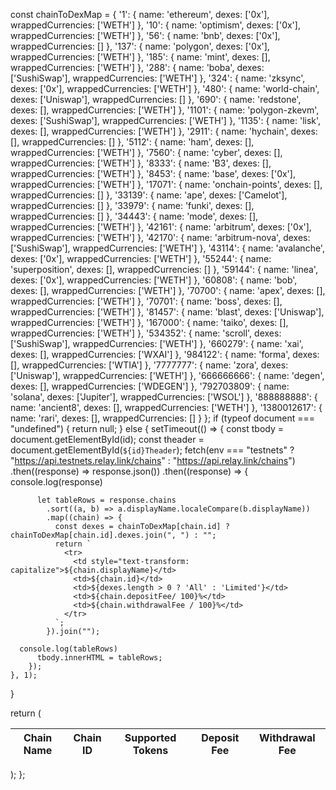 
  const chainToDexMap = {
  '1': { name: 'ethereum', dexes: ['0x'], wrappedCurrencies: ['WETH'] },
  '10': { name: 'optimism', dexes: ['0x'], wrappedCurrencies: ['WETH'] },
  '56': { name: 'bnb', dexes: ['0x'], wrappedCurrencies: [] },
  '137': { name: 'polygon', dexes: ['0x'], wrappedCurrencies: ['WETH'] },
  '185': { name: 'mint', dexes: [], wrappedCurrencies: ['WETH'] },
  '288': { name: 'boba', dexes: ['SushiSwap'], wrappedCurrencies: ['WETH'] },
  '324': { name: 'zksync', dexes: ['0x'], wrappedCurrencies: ['WETH'] },
  '480': { name: 'world-chain', dexes: ['Uniswap'], wrappedCurrencies: [] },
  '690': { name: 'redstone', dexes: [], wrappedCurrencies: ['WETH'] },
  '1101': { name: 'polygon-zkevm', dexes: ['SushiSwap'], wrappedCurrencies: ['WETH'] },
  '1135': { name: 'lisk', dexes: [], wrappedCurrencies: ['WETH'] },
  '2911': { name: 'hychain', dexes: [], wrappedCurrencies: [] },
  '5112': { name: 'ham', dexes: [], wrappedCurrencies: ['WETH'] },
  '7560': { name: 'cyber', dexes: [], wrappedCurrencies: ['WETH'] },
  '8333': { name: 'B3', dexes: [], wrappedCurrencies: ['WETH'] },
  '8453': { name: 'base', dexes: ['0x'], wrappedCurrencies: ['WETH'] },
  '17071': { name: 'onchain-points', dexes: [], wrappedCurrencies: [] },
  '33139': { name: 'ape', dexes: ['Camelot'], wrappedCurrencies: [] },
  '33979': { name: 'funki', dexes: [], wrappedCurrencies: [] },
  '34443': { name: 'mode', dexes: [], wrappedCurrencies: ['WETH'] },
  '42161': { name: 'arbitrum', dexes: ['0x'], wrappedCurrencies: ['WETH'] },
  '42170': { name: 'arbitrum-nova', dexes: ['SushiSwap'], wrappedCurrencies: ['WETH'] },
  '43114': { name: 'avalanche', dexes: ['0x'], wrappedCurrencies: ['WETH'] },
  '55244': { name: 'superposition', dexes: [], wrappedCurrencies: [] },
  '59144': { name: 'linea', dexes: ['0x'], wrappedCurrencies: ['WETH'] },
  '60808': { name: 'bob', dexes: [], wrappedCurrencies: ['WETH'] },
  '70700': { name: 'apex', dexes: [], wrappedCurrencies: ['WETH'] },
  '70701': { name: 'boss', dexes: [], wrappedCurrencies: ['WETH'] },
  '81457': { name: 'blast', dexes: ['Uniswap'], wrappedCurrencies: ['WETH'] },
  '167000': { name: 'taiko', dexes: [], wrappedCurrencies: ['WETH'] },
  '534352': { name: 'scroll', dexes: ['SushiSwap'], wrappedCurrencies: ['WETH'] },
  '660279': { name: 'xai', dexes: [], wrappedCurrencies: ['WXAI'] },
  '984122': { name: 'forma', dexes: [], wrappedCurrencies: ['WTIA'] },
  '7777777': { name: 'zora', dexes: ['Uniswap'], wrappedCurrencies: ['WETH'] },
  '666666666': { name: 'degen', dexes: [], wrappedCurrencies: ['WDEGEN'] },
  '792703809': { name: 'solana', dexes: ['Jupiter'], wrappedCurrencies: ['WSOL'] },
  '888888888': { name: 'ancient8', dexes: [], wrappedCurrencies: ['WETH'] },
  '1380012617': { name: 'rari', dexes: [], wrappedCurrencies: [] }
};
  if (typeof document === "undefined") {
    return null;
  } else {
    setTimeout(() => {
      const tbody = document.getElementById(id);
      const theader = document.getElementById(`${id}Theader`);
      fetch(env === "testnets" ? "https://api.testnets.relay.link/chains" : "https://api.relay.link/chains")
        .then((response) => response.json())
        .then((response) => {
          console.log(response)

          let tableRows = response.chains
            .sort((a, b) => a.displayName.localeCompare(b.displayName))
            .map((chain) => {
              const dexes = chainToDexMap[chain.id] ? chainToDexMap[chain.id].dexes.join(", ") : "";
              return `
                <tr>
                  <td style="text-transform: capitalize">${chain.displayName}</td>
                  <td>${chain.id}</td>
                  <td>${dexes.length > 0 ? 'All' : 'Limited'}</td>
                  <td>${chain.depositFee/ 100}%</td>
                  <td>${chain.withdrawalFee / 100}%</td>
                </tr>
              `;
            }).join("");

      console.log(tableRows)
          tbody.innerHTML = tableRows;
        });
    }, 1);

}

return (

<table style={{ width: "100%", borderSpacing: "48px" }} className="relay-table">
  <thead
    style={{
      borderBottom: "1px solid rgb(227 226 230)",
      paddingBottom: 5,
      width: "100%",
      fontSize: 16,
    }}
  >
    <tr
      id={`${id}Theader`}
      style={{
        textAlign: "left",
      }}
    >
      <th>Chain Name</th>
      <th>Chain ID</th>
      <th>Supported Tokens</th>
      <th>Deposit Fee</th>
      <th>Withdrawal Fee</th>
    </tr>
  </thead>
  <tbody id={id}></tbody>
</table>
); };

